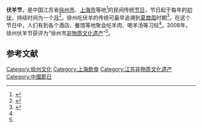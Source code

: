 {{expand|time=2014-07-22T13:52:54+00:00}}

'''伏羊节'''，是中国江苏省[[徐州市|徐州市]]、[[上海市|上海市]]等地<ref name="hxw">{{Cite web |url=http://news.hexun.com/2014-07-22/166868318.html |title=和讯网 - 徐州伏羊节新疆歌舞传情 |access-date=2014-07-22 |archive-url=https://web.archive.org/web/20160304205945/http://news.hexun.com/2014-07-22/166868318.html |archive-date=2016-03-04 |dead-url=yes }}</ref>的民间传统[[节日|节日]]，节日起于每年的[[三伏|初伏]]，持续时间为一个[[月|月]]<ref>{{Cite web |url=http://www.zgts.gov.cn/xwzx/ztzl/fy/index.html |title=中国铜山网 - 伏羊节由来 |access-date=2014-07-22 |archive-url=https://web.archive.org/web/20130809233538/http://www.zgts.gov.cn/xwzx/ztzl/fy/index.html |archive-date=2013-08-09 |dead-url=yes }}</ref>。徐州吃伏羊的传统可最早追溯到[[夏商周|夏商周]]时期<ref name="hygb">{{Cite web |url=http://gb.cri.cn/1321/2010/09/25/1427s3002815.htm |title=华语广播网 - 今日徐州——彭祖伏羊节：徐州人的民俗狂欢节 |access-date=2014-07-22 |archive-date=2016-03-04 |archive-url=https://web.archive.org/web/20160304124324/http://gb.cri.cn/1321/2010/09/25/1427s3002815.htm |dead-url=no }}</ref>。在这个节日中，人们有到各个酒店、餐馆等地聚会吃羊肉、喝羊汤等习俗<ref name="hxw" />。2008年，徐州伏羊节获评为“徐州市[[非物质文化遗产|非物质文化遗产]]”<ref name="hygb" />。

== 参考文献 ==
{{reflist}}

[[Category:徐州文化|Category:徐州文化]]
[[Category:上海飲食|Category:上海飲食]]
[[Category:江苏非物质文化遗产|Category:江苏非物质文化遗产]]
[[Category:中國節日|Category:中國節日]]

{{中国文化小作品}}